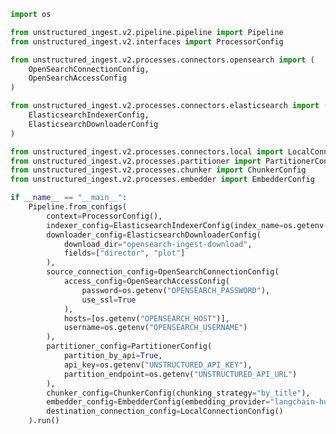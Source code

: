 ```python Python Ingest v2
import os

from unstructured_ingest.v2.pipeline.pipeline import Pipeline
from unstructured_ingest.v2.interfaces import ProcessorConfig

from unstructured_ingest.v2.processes.connectors.opensearch import (
    OpenSearchConnectionConfig,
    OpenSearchAccessConfig
)

from unstructured_ingest.v2.processes.connectors.elasticsearch import (
    ElasticsearchIndexerConfig,
    ElasticsearchDownloaderConfig
)

from unstructured_ingest.v2.processes.connectors.local import LocalConnectionConfig
from unstructured_ingest.v2.processes.partitioner import PartitionerConfig
from unstructured_ingest.v2.processes.chunker import ChunkerConfig
from unstructured_ingest.v2.processes.embedder import EmbedderConfig

if __name__ == "__main__":
    Pipeline.from_configs(
        context=ProcessorConfig(),
        indexer_config=ElasticsearchIndexerConfig(index_name=os.getenv("OPENSEARCH_INDEX_NAME")),
        downloader_config=ElasticsearchDownloaderConfig(
            download_dir="opensearch-ingest-download",
            fields=["director", "plot"]
        ),
        source_connection_config=OpenSearchConnectionConfig(
            access_config=OpenSearchAccessConfig(
                password=os.getenv("OPENSEARCH_PASSWORD"),
                use_ssl=True
            ),
            hosts=[os.getenv("OPENSEARCH_HOST")],
            username=os.getenv("OPENSEARCH_USERNAME")
        ),
        partitioner_config=PartitionerConfig(
            partition_by_api=True,
            api_key=os.getenv("UNSTRUCTURED_API_KEY"),
            partition_endpoint=os.getenv("UNSTRUCTURED_API_URL")
        ),
        chunker_config=ChunkerConfig(chunking_strategy="by_title"),
        embedder_config=EmbedderConfig(embedding_provider="langchain-huggingface"),
        destination_connection_config=LocalConnectionConfig()
    ).run()
```